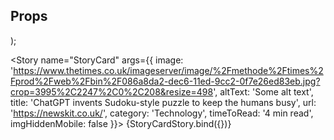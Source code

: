 
<Meta
  title="Newskit Components/Puzzles/StoryCard"
  component={StoryCard}
/>

## Props
<Props of={StoryCard} />

  <TCThemeProvider>
    <StoryCard {...{ image, altText, title, url, category, timeToRead, imgHiddenMobile}} />
  </TCThemeProvider>
);


<Story name="StoryCard" args={{ image: 'https://www.thetimes.co.uk/imageserver/image/%2Fmethode%2Ftimes%2Fprod%2Fweb%2Fbin%2F086a8da2-dec6-11ed-9cc2-0f7e26ed83eb.jpg?crop=3995%2C2247%2C0%2C208&resize=498', altText: 'Some alt text', title: 'ChatGPT invents Sudoku-style puzzle to keep the humans busy', url: 'https://newskit.co.uk/', category: 'Technology', timeToRead: '4 min read', imgHiddenMobile: false }}>
  {StoryCardStory.bind({})}
</Story>
